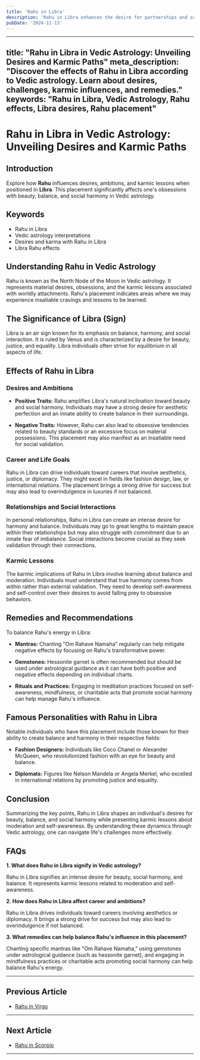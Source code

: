 ```yaml
---
title: 'Rahu in Libra'
description: 'Rahu in Libra enhances the desire for partnerships and social harmony. Individuals are diplomatic, persuasive, and seek balance, but may face challenges in decision-making or become overly dependent.'
pubDate: '2024-11-13'
---
```


--- 
title: "Rahu in Libra in Vedic Astrology: Unveiling Desires and Karmic Paths"
meta_description: "Discover the effects of Rahu in Libra according to Vedic astrology. Learn about desires, challenges, karmic influences, and remedies."
keywords: "Rahu in Libra, Vedic Astrology, Rahu effects, Libra desires, Rahu placement"
---

# Rahu in Libra in Vedic Astrology: Unveiling Desires and Karmic Paths

## Introduction

Explore how **Rahu** influences desires, ambitions, and karmic lessons when positioned in **Libra**. This placement significantly affects one's obsessions with beauty, balance, and social harmony in Vedic astrology.

## Keywords

- Rahu in Libra
- Vedic astrology interpretations
- Desires and karma with Rahu in Libra
- Libra Rahu effects

## Understanding Rahu in Vedic Astrology

Rahu is known as the North Node of the Moon in Vedic astrology. It represents material desires, obsessions, and the karmic lessons associated with worldly attachments. Rahu's placement indicates areas where we may experience insatiable cravings and lessons to be learned.

## The Significance of Libra (Sign)

Libra is an air sign known for its emphasis on balance, harmony, and social interaction. It is ruled by Venus and is characterized by a desire for beauty, justice, and equality. Libra individuals often strive for equilibrium in all aspects of life.

## Effects of Rahu in Libra

### Desires and Ambitions

- **Positive Traits:** Rahu amplifies Libra's natural inclination toward beauty and social harmony. Individuals may have a strong desire for aesthetic perfection and an innate ability to create balance in their surroundings.
  
- **Negative Traits:** However, Rahu can also lead to obsessive tendencies related to beauty standards or an excessive focus on material possessions. This placement may also manifest as an insatiable need for social validation.

### Career and Life Goals

Rahu in Libra can drive individuals toward careers that involve aesthetics, justice, or diplomacy. They might excel in fields like fashion design, law, or international relations. The placement brings a strong drive for success but may also lead to overindulgence in luxuries if not balanced.

### Relationships and Social Interactions

In personal relationships, Rahu in Libra can create an intense desire for harmony and balance. Individuals may go to great lengths to maintain peace within their relationships but may also struggle with commitment due to an innate fear of imbalance. Social interactions become crucial as they seek validation through their connections.

### Karmic Lessons

The karmic implications of Rahu in Libra involve learning about balance and moderation. Individuals must understand that true harmony comes from within rather than external validation. They need to develop self-awareness and self-control over their desires to avoid falling prey to obsessive behaviors.

## Remedies and Recommendations

To balance Rahu's energy in Libra:

- **Mantras:** Chanting "Om Rahave Namaha" regularly can help mitigate negative effects by focusing on Rahu's transformative power.
  
- **Gemstones:** Hessonite garnet is often recommended but should be used under astrological guidance as it can have both positive and negative effects depending on individual charts.
  
- **Rituals and Practices:** Engaging in meditation practices focused on self-awareness, mindfulness, or charitable acts that promote social harmony can help manage Rahu's influence.

## Famous Personalities with Rahu in Libra

Notable individuals who have this placement include those known for their ability to create balance and harmony in their respective fields:

- **Fashion Designers:** Individuals like Coco Chanel or Alexander McQueen, who revolutionized fashion with an eye for beauty and balance.
  
- **Diplomats:** Figures like Nelson Mandela or Angela Merkel, who excelled in international relations by promoting justice and equality.

## Conclusion

Summarizing the key points, Rahu in Libra shapes an individual's desires for beauty, balance, and social harmony while presenting karmic lessons about moderation and self-awareness. By understanding these dynamics through Vedic astrology, one can navigate life's challenges more effectively.

## FAQs

**1. What does Rahu in Libra signify in Vedic astrology?**

Rahu in Libra signifies an intense desire for beauty, social harmony, and balance. It represents karmic lessons related to moderation and self-awareness.

**2. How does Rahu in Libra affect career and ambitions?**

Rahu in Libra drives individuals toward careers involving aesthetics or diplomacy. It brings a strong drive for success but may also lead to overindulgence if not balanced.

**3. What remedies can help balance Rahu's influence in this placement?**

Chanting specific mantras like "Om Rahave Namaha," using gemstones under astrological guidance (such as hessonite garnet), and engaging in mindfulness practices or charitable acts promoting social harmony can help balance Rahu's energy.

---

## Previous Article
- [Rahu in Virgo](/blogs-md/0808_Rahu_in_Rashi/080806_Rahu_in_Virgo.mdx)

---

## Next Article
- [Rahu in Scorpio](/blogs-md/0808_Rahu_in_Rashi/080808_Rahu_in_Scorpio.mdx)

---
